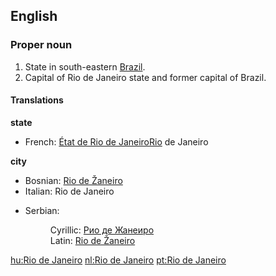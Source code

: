 ==English==
{{wikipedia}}
===Proper noun===
#State in south-eastern [[Brazil]].
#Capital of Rio de Janeiro state and former capital of Brazil.
====Translations====
'''state'''
{{top}}
*French: [[État de Rio de Janeiro]]Rio de Janeiro
{{mid}}
{{bottom}}

'''city'''
{{top}}
*Bosnian: [[Rio de Žaneiro#Bosnian|Rio de Žaneiro]] {{m}}
*Italian: Rio de Janeiro {{f}}
{{mid}}
*Serbian:
*:Cyrillic: [[Рио де Жанеиро#Serbian|Рио де Жанеиро]] {{m}}
*:Latin: [[Rio de Žaneiro#Serbian|Rio de Žaneiro]] {{m}}
{{bottom}}

[[hu:Rio de Janeiro]]
[[nl:Rio de Janeiro]]
[[pt:Rio de Janeiro]]